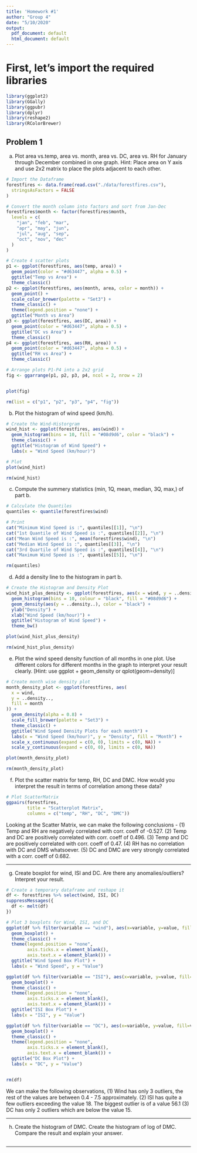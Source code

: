 ```yaml
---
title: 'Homework #1'
author: "Group 4"
date: "5/10/2020"
output:
  pdf_document: default
  html_document: default
---
```


# First, let's import the required libraries
``` r
library(ggplot2)
library(GGally)
library(ggpubr)
library(dplyr)
library(reshape2)
library(RColorBrewer)
```

## Problem 1

(a) Plot area vs.temp, area vs. month, area vs. DC, area vs. RH for January
through December combined in one graph. Hint: Place area on Y axis and use
2x2 matrix to place the plots adjacent to each other.

``` r
# Import the Dataframe
forestfires <- data.frame(read.csv("./data/forestfires.csv"),
  stringsAsFactors = FALSE
)

# Convert the month column into factors and sort from Jan-Dec
forestfires$month <- factor(forestfires$month,
  levels = c(
    "jan", "feb", "mar",
    "apr", "may", "jun",
    "jul", "aug", "sep",
    "oct", "nov", "dec"
  )
)

# Create 4 scatter plots
p1 <- ggplot(forestfires, aes(temp, area)) +
  geom_point(color = "#d63447", alpha = 0.5) +
  ggtitle("Temp vs Area") +
  theme_classic()
p2 <- ggplot(forestfires, aes(month, area, color = month)) +
  geom_point() +
  scale_color_brewer(palette = "Set3") +
  theme_classic() +
  theme(legend.position = "none") +
  ggtitle("Month vs Area")
p3 <- ggplot(forestfires, aes(DC, area)) +
  geom_point(color = "#d63447", alpha = 0.5) +
  ggtitle("DC vs Area") +
  theme_classic()
p4 <- ggplot(forestfires, aes(RH, area)) +
  geom_point(color = "#d63447", alpha = 0.5) +
  ggtitle("RH vs Area") +
  theme_classic()

# Arrange plots P1-P4 into a 2x2 grid
fig <- ggarrange(p1, p2, p3, p4, ncol = 2, nrow = 2)


plot(fig)

rm(list = c("p1", "p2", "p3", "p4", "fig"))
```

(b) Plot the histogram of wind speed (km/h).

``` r
# Create the Wind-Historgram
wind_hist <- ggplot(forestfires, aes(wind)) +
  geom_histogram(bins = 10, fill = "#08d9d6", color = "black") +
  theme_classic() +
  ggtitle("Histogram of Wind Speed") +
  labs(x = "Wind Speed (km/hour)")

# Plot
plot(wind_hist)

rm(wind_hist)
```

(c) Compute the summery statistics (min, 1Q, mean, median, 3Q, max,) of part b.

``` r
# Calculate the Quantiles
quantiles <- quantile(forestfires$wind)

# Print
cat("Minimum Wind Speed is :", quantiles[[1]], "\n")
cat("1st Quantile of Wind Speed is :", quantiles[[2]], "\n")
cat("Mean Wind Speed is :", mean(forestfires$wind), "\n")
cat("Median Wind Speed is :", quantiles[[3]], "\n")
cat("3rd Quartile of Wind Speed is :", quantiles[[4]], "\n")
cat("Maximum Wind Speed is :", quantiles[[5]], "\n")

rm(quantiles)
```

(d) Add a density line to the histogram in part b.

``` r
# Create the Histogram and Density Plot
wind_hist_plus_density <- ggplot(forestfires, aes(x = wind, y = ..density..)) +
  geom_histogram(bins = 10, colour = "black", fill = "#08d9d6") +
  geom_density(aes(y = ..density..), color = "black") +
  ylab("Density") +
  xlab("Wind Speed (km/hour)") +
  ggtitle("Histogram of Wind Speed") +
  theme_bw()

plot(wind_hist_plus_density)

rm(wind_hist_plus_density)
```

(e) Plot the wind speed density function of all months in one plot. Use
different colors for different months in the graph to interpret your result clearly.
[Hint: use ggplot + geom_density or qplot(geom=density)]

``` r
# Create month wise density plot
month_density_plot <- ggplot(forestfires, aes(
  x = wind,
  y = ..density..,
  fill = month
)) +
  geom_density(alpha = 0.8) +
  scale_fill_brewer(palette = "Set3") +
  theme_classic() +
  ggtitle("Wind Speed Density Plots for each month") +
  labs(x = "Wind Speed (km/hour)", y = "Density", fill = "Month") +
  scale_x_continuous(expand = c(0, 0), limits = c(0, NA)) +
  scale_y_continuous(expand = c(0, 0), limits = c(0, NA))

plot(month_density_plot)

rm(month_density_plot)
```

(f) Plot the scatter matrix for temp, RH, DC and DMC. How would you interpret the
result in terms of correlation among these data?

``` r
# Plot ScatterMatrix
ggpairs(forestfires, 
        title = "Scatterplot Matrix",
        columns = c("temp", "RH", "DC", "DMC"))
```

Looking at the Scatter Matrix, we can make the following conclusions -
(1) Temp and RH are negatively correlated with corr. coeff of -0.527.
(2) Temp and DC are positively correlated with corr. coeff of 0.496.
(3) Temp and DC are positively correlated with corr. coeff of 0.47.
(4) RH has no correlation with DC and DMS whatsoever.
(5) DC and DMC are very strongly correlated with a corr. coeff of 0.682.

---

(g) Create boxplot for wind, ISI and DC. Are there any anomalies/outliers? Interpret
your result. 

``` r

# Create a temporary dataframe and reshape it
df <- forestfires %>% select(wind, ISI, DC)
suppressMessages({
  df <- melt(df)
})

# Plot 3 boxplots for Wind, ISI, and DC
ggplot(df %>% filter(variable == "wind"), aes(x=variable, y=value, fill=variable)) +
  geom_boxplot() +
  theme_classic() +
  theme(legend.position = "none",
        axis.ticks.x = element_blank(),
        axis.text.x = element_blank()) +
  ggtitle("Wind Speed Box Plot") +
  labs(x = "Wind Speed", y = "Value")

ggplot(df %>% filter(variable == "ISI"), aes(x=variable, y=value, fill=variable)) +
  geom_boxplot() +
  theme_classic() +
  theme(legend.position = "none",
        axis.ticks.x = element_blank(),
        axis.text.x = element_blank()) +
  ggtitle("ISI Box Plot") +
  labs(x = "ISI", y = "Value")

ggplot(df %>% filter(variable == "DC"), aes(x=variable, y=value, fill=variable)) +
  geom_boxplot() +
  theme_classic() +
  theme(legend.position = "none", 
        axis.ticks.x = element_blank(),
        axis.text.x = element_blank()) +
  ggtitle("DC Box Plot") +
  labs(x = "DC", y = "Value")


rm(df)
```

We can make the following observations, 
(1) Wind has only 3 outliers, the rest of the values are between 0.4 - 7.5 approximately.
(2) ISI has quite a few outliers exceeding the value 18. The biggest outlier is of a value
    56.1
(3) DC has only 2 outliers which are below the value 15.

---

(h) Create the histogram of DMC. Create the histogram of log of DMC. Compare the
result and explain your answer.

``` r

```

---